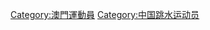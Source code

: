 {{Catnav|頁面分類|人物|各職業人物|运动员|跳水运动员}}
{{Catnav|頁面分類|...|各国运动员|中国运动员|澳門運動員}}
{{Catnav|頁面分類|...|中国体育|澳門體育|澳門運動員}}
{{Catnav|頁面分類|...|中国体育|中国运动员|澳門運動員}}

[[Category:澳門運動員|Category:澳門運動員]]
[[Category:中国跳水运动员|Category:中国跳水运动员]]